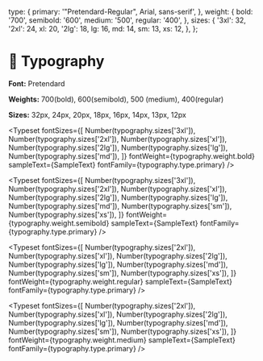 
<Meta title="📝 Typography" />

  type: {
    primary: '"Pretendard-Regular", Arial, sans-serif',
  },
  weight: {
    bold: '700',
    semibold: '600',
    medium: '500',
    regular: '400',
  },
  sizes: {
    '3xl': 32,
    '2xl': 24,
    xl: 20,
    '2lg': 18,
    lg: 16,
    md: 14,
    sm: 13,
    xs: 12,
  },
};


# 📝 Typography

**Font:** Pretendard

**Weights:** 700(bold), 600(semibold), 500 (medium), 400(regular)

**Sizes:** 32px, 24px, 20px, 18px, 16px, 14px, 13px, 12px

<Typeset
  fontSizes={[
    Number(typography.sizes['3xl']),
    Number(typography.sizes['2xl']),
    Number(typography.sizes['xl']),
    Number(typography.sizes['2lg']),
    Number(typography.sizes['lg']),
    Number(typography.sizes['md']),
  ]}
  fontWeight={typography.weight.bold}
  sampleText={SampleText}
  fontFamily={typography.type.primary}
/>

<Typeset
  fontSizes={[
    Number(typography.sizes['3xl']),
    Number(typography.sizes['2xl']),
    Number(typography.sizes['xl']),
    Number(typography.sizes['2lg']),
    Number(typography.sizes['lg']),
    Number(typography.sizes['md']),
    Number(typography.sizes['sm']),
    Number(typography.sizes['xs']),
  ]}
  fontWeight={typography.weight.semibold}
  sampleText={SampleText}
  fontFamily={typography.type.primary}
/>

<Typeset
  fontSizes={[
    Number(typography.sizes['2xl']),
    Number(typography.sizes['xl']),
    Number(typography.sizes['2lg']),
    Number(typography.sizes['lg']),
    Number(typography.sizes['md']),
    Number(typography.sizes['sm']),
    Number(typography.sizes['xs']),
  ]}
  fontWeight={typography.weight.regular}
  sampleText={SampleText}
  fontFamily={typography.type.primary}
/>

<Typeset
  fontSizes={[
    Number(typography.sizes['2xl']),
    Number(typography.sizes['xl']),
    Number(typography.sizes['2lg']),
    Number(typography.sizes['lg']),
    Number(typography.sizes['md']),
    Number(typography.sizes['sm']),
    Number(typography.sizes['xs']),
  ]}
  fontWeight={typography.weight.medium}
  sampleText={SampleText}
  fontFamily={typography.type.primary}
/>

